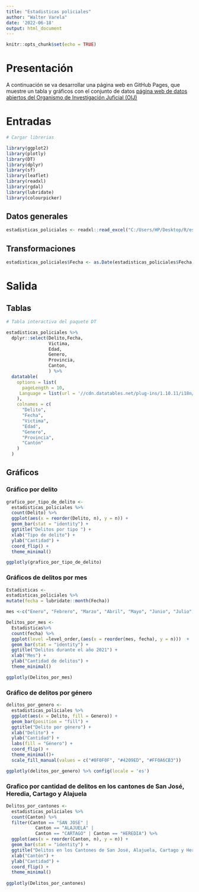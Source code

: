 ---
title: "Estadisticas policiales"
author: "Walter Varela"
date: '2022-06-18'
output: html_document
---

```{r setup, include=FALSE}
knitr::opts_chunk$set(echo = TRUE)
```

# Presentación
A continuación se va desarrollar una página web en GitHub Pages, que muestre un tabla y gráficos con el conjunto de datos [página web de datos abiertos del Organismo de Investigación Juficial (OIJ)](https://sitiooij.poder-judicial.go.cr/index.php/ayuda/servicios-policiales/servicios-a-organizaciones/indice-de-transparencia-del-sector-publico-costarricense/datos-abiertos)

# Entradas

```{r Librerias, MESSAGUE = FALSE, echo = FALSE}
# Cargar librerias

library(ggplot2) 
library(plotly)
library(DT)
library(dplyr)
library(sf)
library(leaflet)
library(readxl)
library(rgdal)
library(lubridate)
library(colourpicker)
```

## Datos generales

```{r MESSAGUES = FALSE, echo = FALSE}
estadisticas_policiales <- readxl::read_excel("C:/Users/HP/Desktop/R/estadisticaspoliciales2021.xls") 
```

## Transformaciones

```{r cambio_fecha, MESSAGUES = FALSE, echo = FALSE}
estadisticas_policiales$Fecha <- as.Date(estadisticas_policiales$Fecha, format = "%d/%m/%Y")
```

# Salida

## Tablas

```{r, Messagues=FALSE, echo=FALSE}
# Tabla interactiva del paquete DT

estadisticas_policiales %>%
  dplyr::select(Delito,Fecha,
                Victima, 
                Edad, 
                Genero, 
                Provincia, 
                Canton,
                ) %>%
  datatable(
    options = list(
      pageLength = 10,
     Language = list(url = '//cdn.datatables.net/plug-ins/1.10.11/i18n/Spanish.json') # traducción al español
    ),
    colnames = c(
      "Delito",
      "Fecha",
      "Victima",
      "Edad",
      "Genero",
      "Provincia",
      "Cantón"
    )
  )
```


## Gráficos

### Gráfico por delito

```{r}
grafico_por_tipo_de_delito <-
  estadisticas_policiales %>%
  count(Delito) %>%
  ggplot(aes(x = reorder(Delito, n), y = n)) +
  geom_bar(stat = "identity") +
  ggtitle("Delitos por tipo ") +
  xlab("Tipo de delito") +
  ylab("Cantidad") +
  coord_flip() +
  theme_minimal()

ggplotly(grafico_por_tipo_de_delito)
```
### Gráficos de delitos por mes

```{r Delitos_por_mes}
Estadisticas <-
estadisticas_policiales %>%
mutate(fecha = lubridate::month(Fecha))

mes <-c("Enero", "Febrero", "Marzo", "Abril", "Mayo", "Junio", "Julio", "Agosto", "Septiembre", "Octubre", "Noviembre")
```

```{r}
Delitos_por_mes <-
  Estadisticas%>%
  count(fecha) %>%
  ggplot(level =level_order,(aes(x = reorder(mes, fecha), y = n)))  +
  geom_bar(stat = "identity") +
  ggtitle("Delitos durante el año 2021") +
  xlab("Mes") +
  ylab("Cantidad de delitos") +
  theme_minimal()

ggplotly(Delitos_por_mes)

```
### Gráfico de delitos por género

```{r Delitos por género}
delitos_por_genero <-
  estadisticas_policiales %>%
  ggplot(aes(x = Delito, fill = Genero)) +
  geom_bar(position = "fill") +
  ggtitle("Delito por género") +
  xlab("Delito") +
  ylab("Cantidad") +
  labs(fill = "Género") +
  coord_flip() +
  theme_minimal()+
  scale_fill_manual(values = c("#0F0F0F", "#4209ED", "#FF0A6CB3"))

ggplotly(delitos_por_genero) %>% config(locale = 'es')
```

### Grafico por cantidad de delitos en los cantones de San José, Heredia, Cartago y Alajuela

```{r Delitos por cantones}
Delitos_por_cantones <-
  estadisticas_policiales %>%
  count(Canton) %>%
  filter(Canton == "SAN JOSE" |
           Canton == "ALAJUELA" |
           Canton == "CARTAGO" | Canton == "HEREDIA") %>%
  ggplot(aes(x = reorder(Canton, n), y = n)) +
  geom_bar(stat = "identity") +
  ggtitle("Delitos en los Cantones de San José, Alajuela, Cartago y Heredia") +
  xlab("Cantón") +
  ylab("Cantidad") +
  coord_flip() +
  theme_minimal()
  
ggplotly(Delitos_por_cantones)
```

